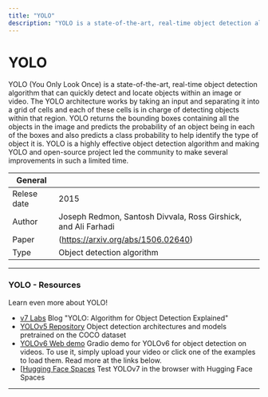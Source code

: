 ```yaml
---
title: "YOLO"
description: "YOLO is a state-of-the-art, real-time object detection algorithm that uses convolutional neural networks to be bale to identify and detect objects in real time "
---
```


# YOLO

YOLO (You Only Look Once) is a state-of-the-art, real-time object detection algorithm  that can quickly detect and locate objects within an image or video. The YOLO architecture works by taking an input and separating it into a grid of cells and each of these cells is in charge of detecting objects within that region.  YOLO returns the bounding boxes containing all the objects in the image and predicts the probability of an object being in each of the boxes and also predicts a class probability to help identify the type of object it is. YOLO is a highly effective object detection algorithm and making YOLO and open-source project led the community to make several improvements in such a limited time.

| General     |                                |
| ----------- | ------------------------------ |
| Relese date | 2015             |
| Author      | Joseph Redmon, Santosh Divvala, Ross Girshick, and Ali Farhadi|
| Paper      | (https://arxiv.org/abs/1506.02640) |
| Type        | Object detection algorithm|

---


### YOLO - Resources

Learn even more about YOLO!

- [v7 Labs](https://www.v7labs.com/blog/yolo-object-detection) Blog "YOLO: Algorithm for Object Detection Explained"
- [YOLOv5 Repository](https://github.com/ultralytics/yolov5) Object detection architectures and models pretrained on the COCO dataset
- [YOLOv6 Web demo](https://huggingface.co/spaces/nateraw/yolov6) Gradio demo for YOLOv6 for object detection on videos. To use it, simply upload your video or click one of the examples to load them. Read more at the links below.
- [[Hugging Face Spaces](https://huggingface.co/spaces/akhaliq/yolov7) Test YOLOv7 in the browser with Hugging Face Spaces




---
